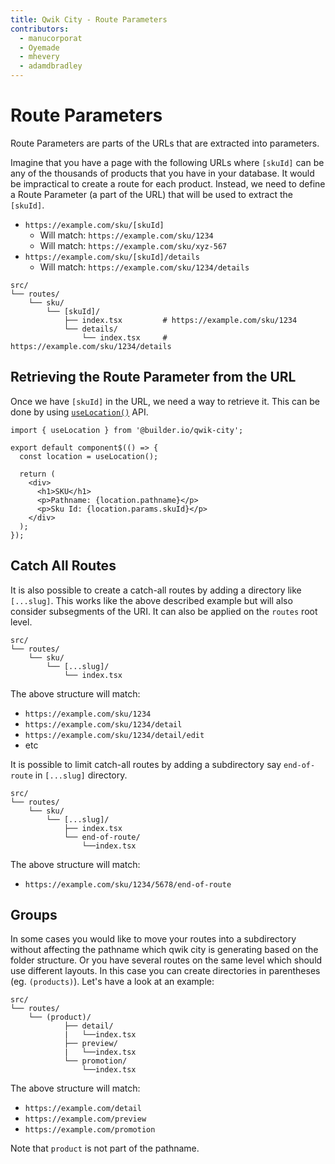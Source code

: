 ```yaml
---
title: Qwik City - Route Parameters
contributors:
  - manucorporat
  - Oyemade
  - mhevery
  - adamdbradley
---
```


# Route Parameters

Route Parameters are parts of the URLs that are extracted into parameters.

Imagine that you have a page with the following URLs where `[skuId]` can be any of the thousands of products that you have in your database. It would be impractical to create a route for each product. Instead, we need to define a Route Parameter (a part of the URL) that will be used to extract the `[skuId]`.

- `https://example.com/sku/[skuId]`
  - Will match: `https://example.com/sku/1234`
  - Will match: `https://example.com/sku/xyz-567`
- `https://example.com/sku/[skuId]/details`
  - Will match: `https://example.com/sku/1234/details`

```
src/
└── routes/
    └── sku/
        └── [skuId]/
            ├── index.tsx         # https://example.com/sku/1234
            └── details/
                └── index.tsx     # https://example.com/sku/1234/details
```

## Retrieving the Route Parameter from the URL

Once we have `[skuId]` in the URL, we need a way to retrieve it. This can be done by using [`useLocation()`](/qwikcity/api/index.mdx#uselocation) API.

```tsx
import { useLocation } from '@builder.io/qwik-city';

export default component$(() => {
  const location = useLocation();

  return (
    <div>
      <h1>SKU</h1>
      <p>Pathname: {location.pathname}</p>
      <p>Sku Id: {location.params.skuId}</p>
    </div>
  );
});
```

## Catch All Routes

It is also possible to create a catch-all routes by adding a directory like `[...slug]`. This works like the above described example but will also consider subsegments of the URI. It can also be applied on the `routes` root level.

```
src/
└── routes/
    └── sku/
        └── [...slug]/
            └── index.tsx
```

The above structure will match:

- `https://example.com/sku/1234`
- `https://example.com/sku/1234/detail`
- `https://example.com/sku/1234/detail/edit`
- etc

It is possible to limit catch-all routes by adding a subdirectory say `end-of-route` in `[...slug]` directory.

```
src/
└── routes/
    └── sku/
        └── [...slug]/
            ├── index.tsx
            └── end-of-route/
                └──index.tsx
```

The above structure will match:

- `https://example.com/sku/1234/5678/end-of-route`

## Groups

In some cases you would like to move your routes into a subdirectory without affecting the pathname which qwik city is generating based on the folder structure. Or you have several routes on the same level which should use different layouts. In this case you can create directories in parentheses (eg. `(products)`). Let's have a look at an example:

```
src/
└── routes/
    └── (product)/
            ├── detail/
            |   └──index.tsx
            ├── preview/
            |   └──index.tsx
            └── promotion/
                └──index.tsx
```

The above structure will match:

- `https://example.com/detail`
- `https://example.com/preview`
- `https://example.com/promotion`

Note that `product` is not part of the pathname.
